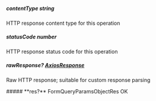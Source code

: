 
##### **contentType** string
HTTP response content type for this operation

##### **statusCode** number
HTTP response status code for this operation

##### **rawResponse?** [AxiosResponse](https://axios-http.com/docs/res_schema)
Raw HTTP response; suitable for custom response parsing

<Collapsible>
    ##### **res?** FormQueryParamsObjectRes
    OK
    <Collapsible.Break/>
    <FormQueryParamsObjectRes/>
</Collapsible>


